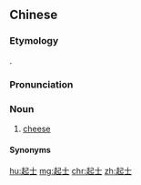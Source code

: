 ==Chinese==
{{zh-forms|gloss=-}}

===Etymology===
{{bor|zh|en|cheese}}.

===Pronunciation===
{{zh-pron
|m=qǐshì
|h=pfs=chhí-sṳ̀
|cat=n
}}

===Noun===
{{zh-noun}}

# {{lb|zh|chiefly|Taiwan}} [[cheese]]

====Synonyms====
{{zh-dial|奶酪}}

[[hu:起士]]
[[mg:起士]]
[[chr:起士]]
[[zh:起士]]